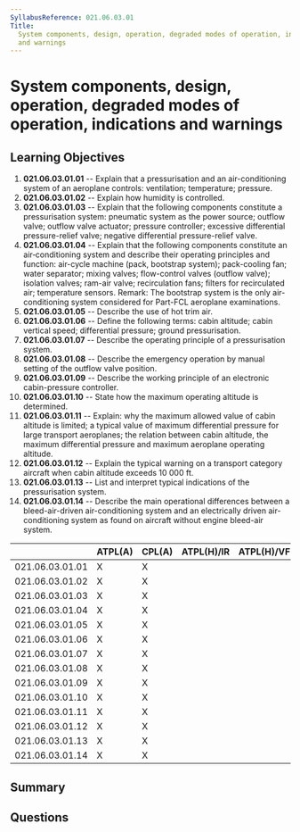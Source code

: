 ```yaml
---
SyllabusReference: 021.06.03.01
Title:
  System components, design, operation, degraded modes of operation, indications
  and warnings
---
```


# System components, design, operation, degraded modes of operation, indications and warnings

## Learning Objectives

1.  **021.06.03.01.01** -- Explain that a pressurisation and an air-conditioning
    system of an aeroplane controls: ventilation; temperature; pressure.
2.  **021.06.03.01.02** -- Explain how humidity is controlled.
3.  **021.06.03.01.03** -- Explain that the following components constitute a
    pressurisation system: pneumatic system as the power source; outflow valve;
    outflow valve actuator; pressure controller; excessive differential
    pressure-relief valve; negative differential pressure-relief valve.
4.  **021.06.03.01.04** -- Explain that the following components constitute an
    air‑conditioning system and describe their operating principles and function:
    air-cycle machine (pack, bootstrap system); pack-cooling fan; water
    separator; mixing valves; flow-control valves (outflow valve); isolation
    valves; ram-air valve; recirculation fans; filters for recirculated air;
    temperature sensors. Remark: The bootstrap system is the only
    air-conditioning system considered for Part-FCL aeroplane examinations.
5.  **021.06.03.01.05** -- Describe the use of hot trim air.
6.  **021.06.03.01.06** -- Define the following terms: cabin altitude; cabin
    vertical speed; differential pressure; ground pressurisation.
7.  **021.06.03.01.07** -- Describe the operating principle of a pressurisation
    system.
8.  **021.06.03.01.08** -- Describe the emergency operation by manual setting of
    the outflow valve position.
9.  **021.06.03.01.09** -- Describe the working principle of an electronic
    cabin-pressure controller.
10. **021.06.03.01.10** -- State how the maximum operating altitude is
    determined.
11. **021.06.03.01.11** -- Explain: why the maximum allowed value of cabin
    altitude is limited; a typical value of maximum differential pressure for
    large transport aeroplanes; the relation between cabin altitude, the maximum
    differential pressure and maximum aeroplane operating altitude.
12. **021.06.03.01.12** -- Explain the typical warning on a transport category
    aircraft when cabin altitude exceeds 10 000 ft.
13. **021.06.03.01.13** -- List and interpret typical indications of the
    pressurisation system.
14. **021.06.03.01.14** -- Describe the main operational differences between a
    bleed-air-driven air-conditioning system and an electrically driven
    air-conditioning system as found on aircraft without engine bleed-air
    system.

|                 | ATPL(A) | CPL(A) | ATPL(H)/IR | ATPL(H)/VFR | CPL(H) | IR | CBIR(A) |
| --------------- | ------- | ------ | ---------- | ----------- | ------ | -- | ------- |
| 021.06.03.01.01 | X       | X      |            |             |        |    |         |
| 021.06.03.01.02 | X       | X      |            |             |        |    |         |
| 021.06.03.01.03 | X       | X      |            |             |        |    |         |
| 021.06.03.01.04 | X       | X      |            |             |        |    |         |
| 021.06.03.01.05 | X       | X      |            |             |        |    |         |
| 021.06.03.01.06 | X       | X      |            |             |        |    |         |
| 021.06.03.01.07 | X       | X      |            |             |        |    |         |
| 021.06.03.01.08 | X       | X      |            |             |        |    |         |
| 021.06.03.01.09 | X       | X      |            |             |        |    |         |
| 021.06.03.01.10 | X       | X      |            |             |        |    |         |
| 021.06.03.01.11 | X       | X      |            |             |        |    |         |
| 021.06.03.01.12 | X       | X      |            |             |        |    |         |
| 021.06.03.01.13 | X       | X      |            |             |        |    |         |
| 021.06.03.01.14 | X       | X      |            |             |        |    |         |

## Summary

## Questions

